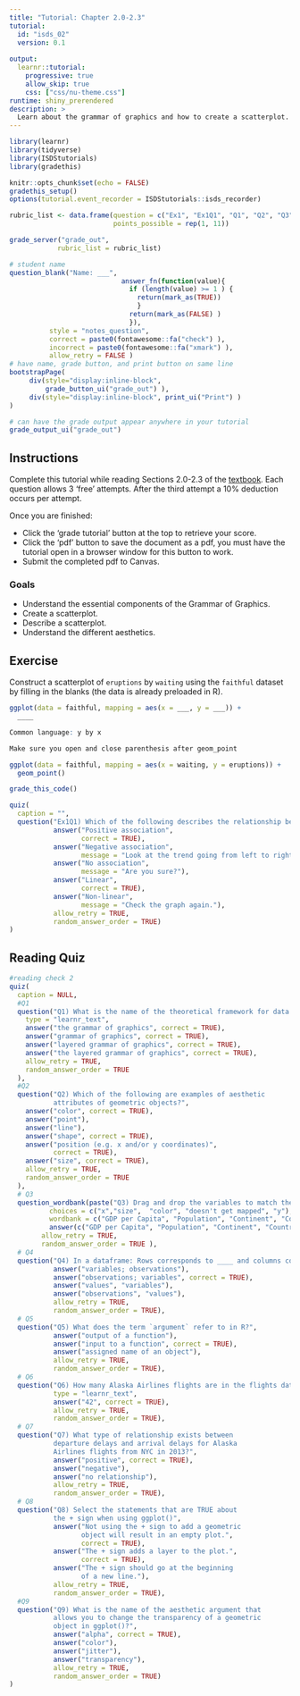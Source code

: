 ```yaml
---
title: "Tutorial: Chapter 2.0-2.3"
tutorial:
  id: "isds_02"
  version: 0.1
  
output:
  learnr::tutorial:
    progressive: true
    allow_skip: true
    css: ["css/nu-theme.css"]
runtime: shiny_prerendered
description: >
  Learn about the grammar of graphics and how to create a scatterplot.
---
```


```r
library(learnr)
library(tidyverse)
library(ISDStutorials)
library(gradethis)

knitr::opts_chunk$set(echo = FALSE)
gradethis_setup()
options(tutorial.event_recorder = ISDStutorials::isds_recorder)
```


```r
rubric_list <- data.frame(question = c("Ex1", "Ex1Q1", "Q1", "Q2", "Q3", "Q4", "Q5", "Q6", "Q7", "Q8", "Q9"),
                          points_possible = rep(1, 11))

grade_server("grade_out", 
            rubric_list = rubric_list)
```


```r
# student name
question_blank("Name: ___",
                            answer_fn(function(value){
                              if (length(value) >= 1 ) {
                                return(mark_as(TRUE))
                                }
                              return(mark_as(FALSE) )
                              }),
          style = "notes_question",
          correct = paste0(fontawesome::fa("check") ),
          incorrect = paste0(fontawesome::fa("xmark") ),
          allow_retry = FALSE )
# have name, grade button, and print button on same line
bootstrapPage(
     div(style="display:inline-block",
         grade_button_ui("grade_out") ),
     div(style="display:inline-block", print_ui("Print") )
)

# can have the grade output appear anywhere in your tutorial
grade_output_ui("grade_out")
```

## Instructions

Complete this tutorial while reading Sections 2.0-2.3 of the [textbook](https://nustat.github.io/intro-stat-ds/2-viz.html). Each question allows 3 'free' attempts. After the third attempt a 10% deduction occurs per attempt.

Once you are finished:

-   Click the 'grade tutorial' button at the top to retrieve your score.
-   Click the 'pdf' button to save the document as a pdf, you must have the tutorial open in a browser window for this button to work.
-   Submit the completed pdf to Canvas.


### Goals

-   Understand the essential components of the Grammar of Graphics.
-   Create a scatterplot.
-   Describe a scatterplot.
-   Understand the different aesthetics.


## Exercise

Construct a scatterplot of `eruptions` by `waiting` using the `faithful` dataset by filling in the blanks (the data is already preloaded in R).

```r
ggplot(data = faithful, mapping = aes(x = ___, y = ___)) +
  ____
```

```r
Common language: y by x
```

```r
Make sure you open and close parenthesis after geom_point
```

```r
ggplot(data = faithful, mapping = aes(x = waiting, y = eruptions)) +
  geom_point()
```

```r
grade_this_code()
```

```r
quiz(
  caption = "",
  question("Ex1Q1) Which of the following describes the relationship between eruptions and waiting? Check all that apply.",
           answer("Positive association",
                  correct = TRUE),
           answer("Negative association",
                  message = "Look at the trend going from left to right"),
           answer("No association",
                  message = "Are you sure?"),
           answer("Linear",
                  correct = TRUE),
           answer("Non-linear",
                  message = "Check the graph again."),
           allow_retry = TRUE,
           random_answer_order = TRUE)
)
```


## Reading Quiz

```r
#reading check 2
quiz(
  caption = NULL,
  #Q1
  question("Q1) What is the name of the theoretical framework for data visualization that is the foundation of the ggplot2 package?",
    type = "learnr_text",
    answer("the grammar of graphics", correct = TRUE),
    answer("grammar of graphics", correct = TRUE),
    answer("layered grammar of graphics", correct = TRUE),
    answer("the layered grammar of graphics", correct = TRUE),
    allow_retry = TRUE,
    random_answer_order = TRUE
  ),
  #Q2
  question("Q2) Which of the following are examples of aesthetic
           attributes of geometric objects?",
    answer("color", correct = TRUE),
    answer("point"),
    answer("line"),
    answer("shape", correct = TRUE),
    answer("position (e.g. x and/or y coordinates)", 
           correct = TRUE),
    answer("size", correct = TRUE),
    allow_retry = TRUE,
    random_answer_order = TRUE
  ),
  # Q3
  question_wordbank(paste("Q3) Drag and drop the variables to match the aesthetics they are mapped onto in Figure 2.1", htmltools::img(src="images/Figure_02_1.png", height = 400, width = 700) ),
          choices = c("x","size",  "color", "doesn't get mapped", "y"),
          wordbank = c("GDP per Capita", "Population", "Continent", "Country", "Life Expectancy"),
          answer(c("GDP per Capita", "Population", "Continent", "Country", "Life Expectancy"), correct = TRUE), 
        allow_retry = TRUE,
        random_answer_order = TRUE ),
  # Q4
  question("Q4) In a dataframe: Rows corresponds to ____ and columns correspond to ___.",
           answer("variables; observations"),
           answer("observations; variables", correct = TRUE),
           answer("values", "variables"),
           answer("observations", "values"),
           allow_retry = TRUE,
           random_answer_order = TRUE),
  # Q5
  question("Q5) What does the term `argument` refer to in R?",
           answer("output of a function"),
           answer("input to a function", correct = TRUE),
           answer("assigned name of an object"),
           allow_retry = TRUE,
           random_answer_order = TRUE),
  # Q6
  question("Q6) How many Alaska Airlines flights are in the flights data frame?", 
           type = "learnr_text",
           answer("42", correct = TRUE),
           allow_retry = TRUE,
           random_answer_order = TRUE),
  # Q7
  question("Q7) What type of relationship exists between
           departure delays and arrival delays for Alaska
           Airlines flights from NYC in 2013?",
           answer("positive", correct = TRUE),
           answer("negative"),
           answer("no relationship"),
           allow_retry = TRUE,
           random_answer_order = TRUE),
  # Q8
  question("Q8) Select the statements that are TRUE about 
           the + sign when using ggplot()",
           answer("Not using the + sign to add a geometric 
                  object will result in an empty plot.", 
                  correct = TRUE),
           answer("The + sign adds a layer to the plot.", 
                  correct = TRUE),
           answer("The + sign should go at the beginning 
                  of a new line."),
           allow_retry = TRUE,
           random_answer_order = TRUE),
  #Q9
  question("Q9) What is the name of the aesthetic argument that 
           allows you to change the transparency of a geometric
           object in ggplot()?",
           answer("alpha", correct = TRUE),
           answer("color"),
           answer("jitter"),
           answer("transparency"),
           allow_retry = TRUE,
           random_answer_order = TRUE)
)

```
